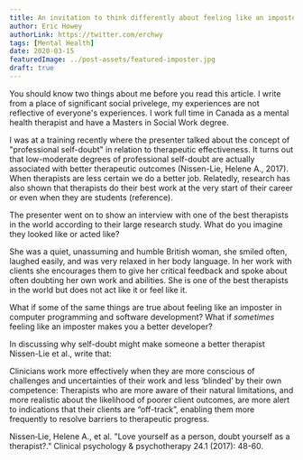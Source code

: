 ```yaml
---
title: An invitation to think differently about feeling like an imposter.
author: Eric Howey
authorLink: https://twitter.com/erchwy
tags: [Mental Health]
date: 2020-03-15
featuredImage: ../post-assets/featured-imposter.jpg
draft: true
---
```


You should know two things about me before you read this article. I write from a place of significant social privelege, my experiences are not reflective of everyone's experiences. I work full time in Canada as a mental health therapist and have a Masters in Social Work degree.

I was at a training recently where the presenter talked about the concept of "professional self-doubt" in relation to therapeutic effectiveness. It turns out that low-moderate degrees of professional self-doubt are actually associated with better therapeutic outcomes (Nissen-Lie, Helene A., 2017). When therapists are less certain we do a better job. Relatedly, research has also shown that therapists do their best work at the very start of their career or even when they are students (reference).

The presenter went on to show an interview with one of the best therapists in the world according to their large research study. What do you imagine they looked like or acted like?

She was a quiet, unassuming and humble British woman, she smiled often, laughed easily, and was very relaxed in her body language. In her work with clients she encourages them to give her critical feedback and spoke about often doubting her own work and abilities. She is one of the best therapists in the world but does not act like it or feel like it.

What if some of the same things are true about feeling like an imposter in computer programming and software development? What if _sometimes_ feeling like an imposter makes you a better developer?

In discussing why self-doubt might make someone a better therapist Nissen-Lie et al., write that:

Clinicians work more effectively when they are more conscious of challenges and uncertainties of their work and less ‘blinded’ by their own competence: Therapists who are more aware of their natural limitations, and more realistic about the likelihood of poorer client outcomes, are more alert to indications that their clients are “off-track”, enabling them more frequently to resolve barriers to therapeutic progress.

Nissen‐Lie, Helene A., et al. "Love yourself as a person, doubt yourself as a therapist?." Clinical psychology & psychotherapy 24.1 (2017): 48-60.
